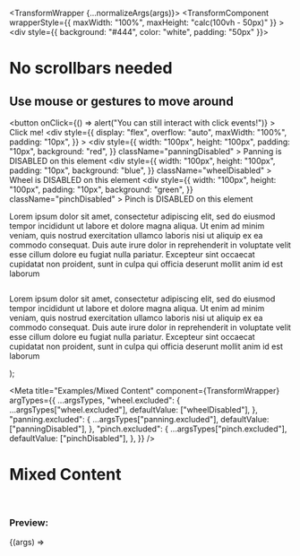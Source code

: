 


  <TransformWrapper {...normalizeArgs(args)}>
    <TransformComponent
      wrapperStyle={{ maxWidth: "100%", maxHeight: "calc(100vh - 50px)" }}
    >
      <div style={{ background: "#444", color: "white", padding: "50px" }}>
        <h1>No scrollbars needed</h1>
        <h2>Use mouse or gestures to move around</h2>
        <button
          onClick={() => alert("You can still interact with click events!")}
        >
          Click me!
        </button>
        <div
          style={{
            display: "flex",
            overflow: "auto",
            maxWidth: "100%",
            padding: "10px",
          }}
        >
          <div
            style={{
              width: "100px",
              height: "100px",
              padding: "10px",
              background: "red",
            }}
            className="panningDisabled"
          >
            Panning is DISABLED on this element
          </div>
          <div
            style={{
              width: "100px",
              height: "100px",
              padding: "10px",
              background: "blue",
            }}
            className="wheelDisabled"
          >
            Wheel is DISABLED on this element
          </div>
          <div
            style={{
              width: "100px",
              height: "100px",
              padding: "10px",
              background: "green",
            }}
            className="pinchDisabled"
          >
            Pinch is DISABLED on this element
          </div>
        </div>
        <p>
          Lorem ipsum dolor sit amet, consectetur adipiscing elit, sed do
          eiusmod tempor incididunt ut labore et dolore magna aliqua. Ut enim ad
          minim veniam, quis nostrud exercitation ullamco laboris nisi ut
          aliquip ex ea commodo consequat. Duis aute irure dolor in
          reprehenderit in voluptate velit esse cillum dolore eu fugiat nulla
          pariatur. Excepteur sint occaecat cupidatat non proident, sunt in
          culpa qui officia deserunt mollit anim id est laborum
        </p>
        <img src={exampleImg} alt="" />
        <p>
          Lorem ipsum dolor sit amet, consectetur adipiscing elit, sed do
          eiusmod tempor incididunt ut labore et dolore magna aliqua. Ut enim ad
          minim veniam, quis nostrud exercitation ullamco laboris nisi ut
          aliquip ex ea commodo consequat. Duis aute irure dolor in
          reprehenderit in voluptate velit esse cillum dolore eu fugiat nulla
          pariatur. Excepteur sint occaecat cupidatat non proident, sunt in
          culpa qui officia deserunt mollit anim id est laborum
        </p>
      </div>
    </TransformComponent>
  </TransformWrapper>
);

<Meta
  title="Examples/Mixed Content"
  component={TransformWrapper}
  argTypes={{
    ...argsTypes,
    "wheel.excluded": {
      ...argsTypes["wheel.excluded"],
      defaultValue: ["wheelDisabled"],
    },
    "panning.excluded": {
      ...argsTypes["panning.excluded"],
      defaultValue: ["panningDisabled"],
    },
    "pinch.excluded": {
      ...argsTypes["pinch.excluded"],
      defaultValue: ["pinchDisabled"],
    },
  }}
/>

# Mixed Content

<br />

### Preview:

<Canvas>
  <Story name="Mixed Content">{(args) => <Template {...args} />}</Story>
</Canvas>

## Component API

<ArgsTable story="Mixed Content" />
